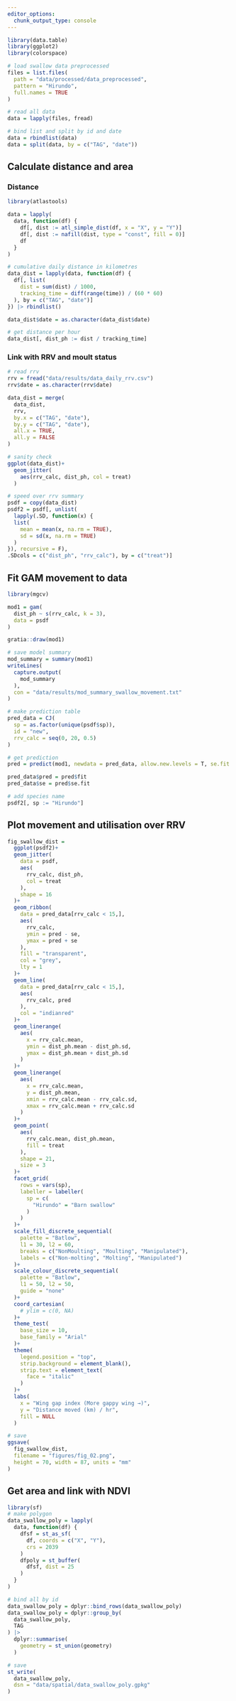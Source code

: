 ```yaml
---
editor_options: 
  chunk_output_type: console
---
```


```r
library(data.table)
library(ggplot2)
library(colorspace)
```

```r
# load swallow data preprocessed
files = list.files(
  path = "data/processed/data_preprocessed",
  pattern = "Hirundo",
  full.names = TRUE
)
```

```r
# read all data
data = lapply(files, fread)

# bind list and split by id and date
data = rbindlist(data)
data = split(data, by = c("TAG", "date"))
```

## Calculate distance and area

### Distance

```r
library(atlastools)
```

```r
data = lapply(
  data, function(df) {
    df[, dist := atl_simple_dist(df, x = "X", y = "Y")]
    df[, dist := nafill(dist, type = "const", fill = 0)]
    df
  }
)

# cumulative daily distance in kilometres
data_dist = lapply(data, function(df) {
  df[, list(
    dist = sum(dist) / 1000,
    tracking_time = diff(range(time)) / (60 * 60)
  ), by = c("TAG", "date")]
}) |> rbindlist()

data_dist$date = as.character(data_dist$date)

# get distance per hour
data_dist[, dist_ph := dist / tracking_time]
```

### Link with RRV and moult status

```r
# read rrv
rrv = fread("data/results/data_daily_rrv.csv")
rrv$date = as.character(rrv$date)

data_dist = merge(
  data_dist,
  rrv,
  by.x = c("TAG", "date"),
  by.y = c("TAG", "date"),
  all.x = TRUE,
  all.y = FALSE
)
```

```r
# sanity check
ggplot(data_dist)+
  geom_jitter(
    aes(rrv_calc, dist_ph, col = treat)
  )
```

```r
# speed over rrv summary
psdf = copy(data_dist)
psdf2 = psdf[, unlist(
  lapply(.SD, function(x) {
  list(
    mean = mean(x, na.rm = TRUE),
    sd = sd(x, na.rm = TRUE)
  )
}), recursive = F), 
.SDcols = c("dist_ph", "rrv_calc"), by = c("treat")]
```

## Fit GAM movement to data

```r
library(mgcv)

mod1 = gam(
  dist_ph ~ s(rrv_calc, k = 3),
  data = psdf
)

gratia::draw(mod1)

# save model summary
mod_summary = summary(mod1)
writeLines(
  capture.output(
    mod_summary
  ),
  con = "data/results/mod_summary_swallow_movement.txt"
)
```

```r
# make prediction table
pred_data = CJ(
  sp = as.factor(unique(psdf$sp)),
  id = "new",
  rrv_calc = seq(0, 20, 0.5)
)

# get prediction
pred = predict(mod1, newdata = pred_data, allow.new.levels = T, se.fit = T)

pred_data$pred = pred$fit
pred_data$se = pred$se.fit

# add species name
psdf2[, sp := "Hirundo"]
```

## Plot movement and utilisation over RRV

```r
fig_swallow_dist =
  ggplot(psdf2)+
  geom_jitter(
    data = psdf,
    aes(
      rrv_calc, dist_ph,
      col = treat
    ),
    shape = 16
  )+
  geom_ribbon(
    data = pred_data[rrv_calc < 15,],
    aes(
      rrv_calc,
      ymin = pred - se,
      ymax = pred + se
    ),
    fill = "transparent",
    col = "grey",
    lty = 1
  )+
  geom_line(
    data = pred_data[rrv_calc < 15,],
    aes(
      rrv_calc, pred
    ),
    col = "indianred"
  )+
  geom_linerange(
    aes(
      x = rrv_calc.mean,
      ymin = dist_ph.mean - dist_ph.sd,
      ymax = dist_ph.mean + dist_ph.sd
    )
  )+
  geom_linerange(
    aes(
      x = rrv_calc.mean,
      y = dist_ph.mean,
      xmin = rrv_calc.mean - rrv_calc.sd,
      xmax = rrv_calc.mean + rrv_calc.sd
    )
  )+
  geom_point(
    aes(
      rrv_calc.mean, dist_ph.mean,
      fill = treat
    ),
    shape = 21,
    size = 3
  )+
  facet_grid(
    rows = vars(sp),
    labeller = labeller(
      sp = c(
        "Hirundo" = "Barn swallow"
      )
    )
  )+
  scale_fill_discrete_sequential(
    palette = "Batlow",
    l1 = 30, l2 = 60,
    breaks = c("NonMoulting", "Moulting", "Manipulated"),
    labels = c("Non-molting", "Molting", "Manipulated")
  )+
  scale_colour_discrete_sequential(
    palette = "Batlow",
    l1 = 50, l2 = 50,
    guide = "none"
  )+
  coord_cartesian(
    # ylim = c(0, NA)
  )+
  theme_test(
    base_size = 10,
    base_family = "Arial"
  )+
  theme(
    legend.position = "top",
    strip.background = element_blank(),
    strip.text = element_text(
      face = "italic"
    )
  )+
  labs(
    x = "Wing gap index (More gappy wing →)",
    y = "Distance moved (km) / hr",
    fill = NULL
  )

# save
ggsave(
  fig_swallow_dist,
  filename = "figures/fig_02.png",
  height = 70, width = 87, units = "mm"
)
```

## Get area and link with NDVI

```r
library(sf)
# make polygon
data_swallow_poly = lapply(
  data, function(df) {
    dfsf = st_as_sf(
      df, coords = c("X", "Y"),
      crs = 2039
    )
    dfpoly = st_buffer(
      dfsf, dist = 25
    )
  }
)

# bind all by id
data_swallow_poly = dplyr::bind_rows(data_swallow_poly)
data_swallow_poly = dplyr::group_by(
  data_swallow_poly,
  TAG
) |> 
  dplyr::summarise(
    geometry = st_union(geometry)
  )

# save
st_write(
  data_swallow_poly,
  dsn = "data/spatial/data_swallow_poly.gpkg"
)
```

